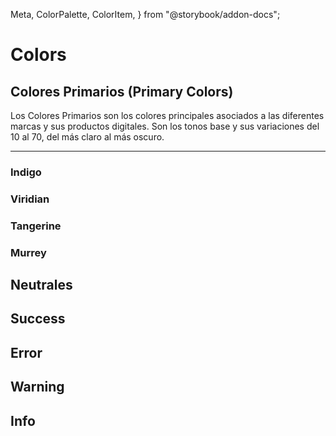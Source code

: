   Meta,
  ColorPalette,
  ColorItem,
} from "@storybook/addon-docs";

<Meta title="Tokens/Colors" />

# Colors

## Colores Primarios (Primary Colors)

Los Colores Primarios son los colores principales asociados a las diferentes marcas y sus productos digitales. Son los tonos base y sus variaciones del 10 al 70, del más claro al más oscuro.

---

### Indigo
<ColorPalette>
  <ColorItem title="Primary 10" subtitle="--ds-indigo-primary-10" colors={{ 10: '#E0E6F0' }} />
  <ColorItem title="Primary 20" subtitle="--ds-indigo-primary-20" colors={{ 20: '#A2B2CC' }} />
  <ColorItem title="Primary 30" subtitle="--ds-indigo-primary-30" colors={{ 30: '#62759E' }} />
  <ColorItem title="Primary 40" subtitle="--ds-indigo-primary-40" colors={{ 40: '#3A507A' }} />
  <ColorItem title="Primary 50" subtitle="--ds-indigo-primary-50" colors={{ 50: '#244162' }} />
  <ColorItem title="Primary 60" subtitle="--ds-indigo-primary-60" colors={{ 60: '#1B314C' }} />
  <ColorItem title="Primary 70" subtitle="--ds-indigo-primary-70" colors={{ 70: '#122238' }} />
</ColorPalette>

### Viridian
<ColorPalette>
  <ColorItem title="Primary 10" subtitle="--ds-viridian-primary-10" colors={{ 10: '#D4ECE4' }} />
  <ColorItem title="Primary 20" subtitle="--ds-viridian-primary-20" colors={{ 20: '#A1D5C3' }} />
  <ColorItem title="Primary 30" subtitle="--ds-viridian-primary-30" colors={{ 30: '#6FBEA1' }} />
  <ColorItem title="Primary 40" subtitle="--ds-viridian-primary-40" colors={{ 40: '#4AA585' }} />
  <ColorItem title="Primary 50" subtitle="--ds-viridian-primary-50" colors={{ 50: '#3A806A' }} />
  <ColorItem title="Primary 60" subtitle="--ds-viridian-primary-60" colors={{ 60: '#2B6150' }} />
  <ColorItem title="Primary 70" subtitle="--ds-viridian-primary-70" colors={{ 70: '#1C4136' }} />
</ColorPalette>

### Tangerine
<ColorPalette>
  <ColorItem title="Primary 10" subtitle="--ds-tangerine-primary-10" colors={{ 10: '#FFE8CC' }} />
  <ColorItem title="Primary 20" subtitle="--ds-tangerine-primary-20" colors={{ 20: '#FFC780' }} />
  <ColorItem title="Primary 30" subtitle="--ds-tangerine-primary-30" colors={{ 30: '#F9A43D' }} />
  <ColorItem title="Primary 40" subtitle="--ds-tangerine-primary-40" colors={{ 40: '#F69217' }} />
  <ColorItem title="Primary 50" subtitle="--ds-tangerine-primary-50" colors={{ 50: '#F3870B' }} />
  <ColorItem title="Primary 60" subtitle="--ds-tangerine-primary-60" colors={{ 60: '#C96A07' }} />
  <ColorItem title="Primary 70" subtitle="--ds-tangerine-primary-70" colors={{ 70: '#9E5105' }} />
</ColorPalette>


### Murrey
<ColorPalette>
  <ColorItem title="Primary 10" subtitle="--ds-murrey-primary-10" colors={{ 10: '#F2D7E4' }} />
  <ColorItem title="Primary 20" subtitle="--ds-murrey-primary-20" colors={{ 20: '#E198B9' }} />
  <ColorItem title="Primary 30" subtitle="--ds-murrey-primary-30" colors={{ 30: '#C6598D' }} />
  <ColorItem title="Primary 40" subtitle="--ds-murrey-primary-40" colors={{ 40: '#A72D6C' }} />
  <ColorItem title="Primary 50" subtitle="--ds-murrey-primary-50" colors={{ 50: '#960651' }} />
  <ColorItem title="Primary 60" subtitle="--ds-murrey-primary-60" colors={{ 60: '#6E043B' }} />
  <ColorItem title="Primary 70" subtitle="--ds-murrey-primary-70" colors={{ 70: '#4B0228' }} />
</ColorPalette>

## Neutrales
<ColorPalette>
  <ColorItem title="Neutral 0" colors={{ 0: "#FFFFFF" }} />
  <ColorItem title="Neutral 10" colors={{ 10: "#E4E2DD" }} />
  <ColorItem title="Neutral 20" colors={{ 20: "#D9D6D0" }} />
  <ColorItem title="Neutral 30" colors={{ 30: "#CBC7C0" }} />
  <ColorItem title="Neutral 40" colors={{ 40: "#BEBAB2" }} />
  <ColorItem title="Neutral 50" colors={{ 50: "#AFAAA3" }} />
  <ColorItem title="Neutral 60" colors={{ 60: "#99948D" }} />
  <ColorItem title="Neutral 70" colors={{ 70: "#7F7A73" }} />
  <ColorItem title="Neutral 80" colors={{ 80: "#5E5A55" }} />
  <ColorItem title="Neutral 90" colors={{ 90: "#3B3936" }} />
  <ColorItem title="Neutral 100" colors={{ 100: "#292826" }} />
  <ColorItem title="Black" colors={{ black: "#292929" }} />
</ColorPalette>

## Success
<ColorPalette>
  <ColorItem title="Success 10" colors={{ 10: "#E1EDE1" }} />
  <ColorItem title="Success 20" colors={{ 20: "#C8E0C8" }} />
  <ColorItem title="Success 30" colors={{ 30: "#6A8A6A" }} />
  <ColorItem title="Success 40" colors={{ 40: "#4B6B4B" }} />
  <ColorItem title="Success 50" colors={{ 50: "#2E4E2E" }} />
</ColorPalette>

## Error
<ColorPalette>
  <ColorItem title="Error 10" colors={{ 10: "#FDEFF1" }} />
  <ColorItem title="Error 20" colors={{ 20: "#F4C9CF" }} />
  <ColorItem title="Error 30" colors={{ 30: "#C84D5F" }} />
  <ColorItem title="Error 40" colors={{ 40: "#A03B4B" }} />
  <ColorItem title="Error 50" colors={{ 50: "#7A2B3A" }} />
</ColorPalette>

## Warning
<ColorPalette>
  <ColorItem title="Warning 10" colors={{ 10: "#FBF3DE" }} />
  <ColorItem title="Warning 20" colors={{ 20: "#F4E2C0" }} />
  <ColorItem title="Warning 30" colors={{ 30: "#A38850" }} />
  <ColorItem title="Warning 40" colors={{ 40: "#81673D" }} />
  <ColorItem title="Warning 50" colors={{ 50: "#5D4B2B" }} />
</ColorPalette>

## Info
<ColorPalette>
  <ColorItem title="Info 10" colors={{ 10: "#D9EDF7" }} />
  <ColorItem title="Info 20" colors={{ 20: "#B6DEE8" }} />
  <ColorItem title="Info 30" colors={{ 30: "#5B8A96" }} />
  <ColorItem title="Info 40" colors={{ 40: "#406875" }} />
  <ColorItem title="Info 50" colors={{ 50: "#2C4B57" }} />
</ColorPalette>
